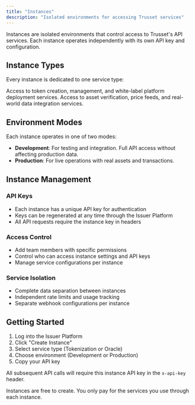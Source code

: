 ```yaml
---
title: "Instances"
description: "Isolated environments for accessing Trusset services"
---
```


Instances are isolated environments that control access to Trusset's API services. Each instance operates independently with its own API key and configuration.

## Instance Types

Every instance is dedicated to one service type:

<Columns cols={2}>
  <Card title="Tokenization Instance" icon="coins">
    Access to token creation, management, and white-label platform deployment services.
  </Card>
  
  <Card title="Oracle Instance" icon="database">
    Access to asset verification, price feeds, and real-world data integration services.
  </Card>
</Columns>

## Environment Modes

Each instance operates in one of two modes:

- **Development**: For testing and integration. Full API access without affecting production data.
- **Production**: For live operations with real assets and transactions.

## Instance Management

### API Keys
- Each instance has a unique API key for authentication
- Keys can be regenerated at any time through the Issuer Platform
- All API requests require the instance key in headers

### Access Control
- Add team members with specific permissions
- Control who can access instance settings and API keys
- Manage service configurations per instance

### Service Isolation
- Complete data separation between instances
- Independent rate limits and usage tracking
- Separate webhook configurations per instance

## Getting Started

1. Log into the Issuer Platform
2. Click "Create Instance"
3. Select service type (Tokenization or Oracle)
4. Choose environment (Development or Production)
5. Copy your API key

All subsequent API calls will require this instance API key in the `x-api-key` header.

<Note>
Instances are free to create. You only pay for the services you use through each instance.
</Note>